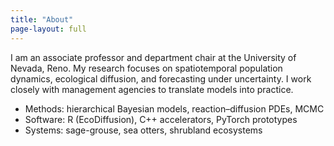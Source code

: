 ```yaml
---
title: "About"
page-layout: full
---
```


I am an associate professor and department chair at the University of Nevada, Reno. My research focuses on spatiotemporal population dynamics, ecological diffusion, and forecasting under uncertainty. I work closely with management agencies to translate models into practice.

- Methods: hierarchical Bayesian models, reaction–diffusion PDEs, MCMC
- Software: R (EcoDiffusion), C++ accelerators, PyTorch prototypes
- Systems: sage-grouse, sea otters, shrubland ecosystems
